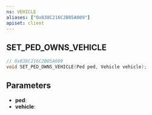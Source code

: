 ```yaml
---
ns: VEHICLE
aliases: ["0x838C216C2B05A009"]
apiset: client
---
```

## SET_PED_OWNS_VEHICLE

```c
// 0x838C216C2B05A009
void SET_PED_OWNS_VEHICLE(Ped ped, Vehicle vehicle);
```


## Parameters
* **ped**:
* **vehicle**: